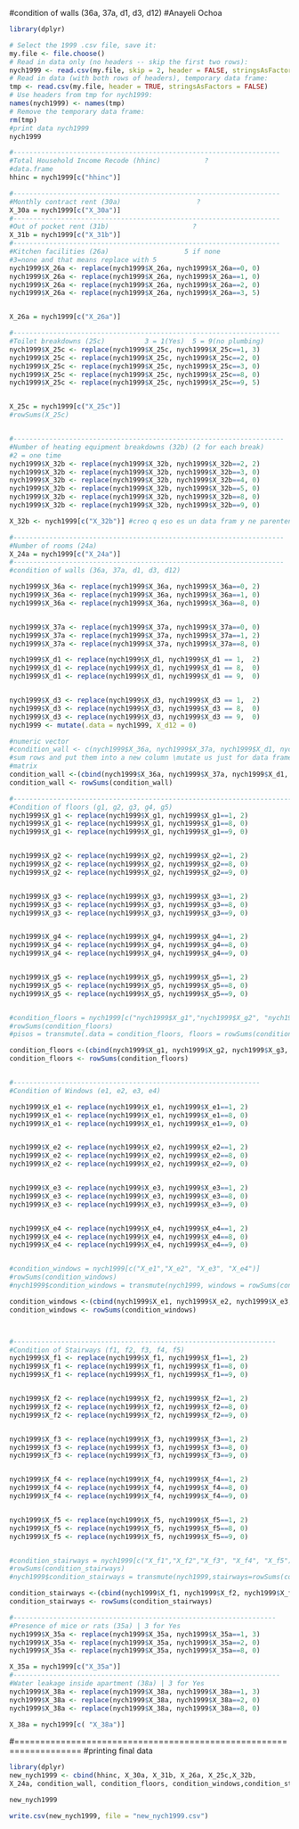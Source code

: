 #condition of walls (36a, 37a, d1, d3, d12)
#Anayeli Ochoa
```r
library(dplyr)

# Select the 1999 .csv file, save it:
my.file <- file.choose()
# Read in data only (no headers -- skip the first two rows):
nych1999 <- read.csv(my.file, skip = 2, header = FALSE, stringsAsFactors = FALSE)
# Read in data (with both rows of headers), temporary data frame:
tmp <- read.csv(my.file, header = TRUE, stringsAsFactors = FALSE)
# Use headers from tmp for nych1999:
names(nych1999) <- names(tmp)
# Remove the temporary data frame:
rm(tmp)
#print data nych1999
nych1999

#-------------------------------------------------------------------
#Total Household Income Recode (hhinc)           ?
#data.frame
hhinc = nych1999[c("hhinc")]

#-------------------------------------------------------------------
#Monthly contract rent (30a)                   ?
X_30a = nych1999[c("X_30a")]
#-------------------------------------------------------------------
#Out of pocket rent (31b)                     ?
X_31b = nych1999[c("X_31b")]
#-------------------------------------------------------------------
#Kitchen facilities (26a)                   5 if none
#3=none and that means replace with 5
nych1999$X_26a <- replace(nych1999$X_26a, nych1999$X_26a==0, 0)
nych1999$X_26a <- replace(nych1999$X_26a, nych1999$X_26a==1, 0)
nych1999$X_26a <- replace(nych1999$X_26a, nych1999$X_26a==2, 0)
nych1999$X_26a <- replace(nych1999$X_26a, nych1999$X_26a==3, 5)


X_26a = nych1999[c("X_26a")]

#-------------------------------------------------------------------
#Toilet breakdowns (25c)          3 = 1(Yes)  5 = 9(no plumbing)
nych1999$X_25c <- replace(nych1999$X_25c, nych1999$X_25c==1, 3)
nych1999$X_25c <- replace(nych1999$X_25c, nych1999$X_25c==2, 0)
nych1999$X_25c <- replace(nych1999$X_25c, nych1999$X_25c==3, 0)
nych1999$X_25c <- replace(nych1999$X_25c, nych1999$X_25c==8, 0)
nych1999$X_25c <- replace(nych1999$X_25c, nych1999$X_25c==9, 5)


X_25c = nych1999[c("X_25c")]
#rowSums(X_25c)


#--------------------------------------------------------------------
#Number of heating equipment breakdowns (32b) (2 for each break)
#2 = one time
nych1999$X_32b <- replace(nych1999$X_32b, nych1999$X_32b==2, 2)
nych1999$X_32b <- replace(nych1999$X_32b, nych1999$X_32b==3, 0)
nych1999$X_32b <- replace(nych1999$X_32b, nych1999$X_32b==4, 0)
nych1999$X_32b <- replace(nych1999$X_32b, nych1999$X_32b==5, 0)
nych1999$X_32b <- replace(nych1999$X_32b, nych1999$X_32b==8, 0)
nych1999$X_32b <- replace(nych1999$X_32b, nych1999$X_32b==9, 0)

X_32b <- nych1999[c("X_32b")] #creo q eso es un data fram y ne parentensis es character

#--------------------------------------------------------------------
#Number of rooms (24a)
X_24a = nych1999[c("X_24a")]
#--------------------------------------------------------------------
#condition of walls (36a, 37a, d1, d3, d12)

nych1999$X_36a <- replace(nych1999$X_36a, nych1999$X_36a==0, 2)
nych1999$X_36a <- replace(nych1999$X_36a, nych1999$X_36a==1, 0)
nych1999$X_36a <- replace(nych1999$X_36a, nych1999$X_36a==8, 0)


nych1999$X_37a <- replace(nych1999$X_37a, nych1999$X_37a==0, 0)
nych1999$X_37a <- replace(nych1999$X_37a, nych1999$X_37a==1, 2)
nych1999$X_37a <- replace(nych1999$X_37a, nych1999$X_37a==8, 0)

nych1999$X_d1 <- replace(nych1999$X_d1, nych1999$X_d1 == 1,  2)
nych1999$X_d1 <- replace(nych1999$X_d1, nych1999$X_d1 == 8,  0)
nych1999$X_d1 <- replace(nych1999$X_d1, nych1999$X_d1 == 9,  0)


nych1999$X_d3 <- replace(nych1999$X_d3, nych1999$X_d3 == 1,  2)
nych1999$X_d3 <- replace(nych1999$X_d3, nych1999$X_d3 == 8,  0)
nych1999$X_d3 <- replace(nych1999$X_d3, nych1999$X_d3 == 9,  0)
nych1999 <- mutate(.data = nych1999, X_d12 = 0)

#numeric vector
#condition_wall <- c(nych1999$X_36a, nych1999$X_37a, nych1999$X_d1, nych1999$X_d3, nych1999$X_d12)
#sum rows and put them into a new column \mutate us just for data frames
#matrix
condition_wall <-(cbind(nych1999$X_36a, nych1999$X_37a, nych1999$X_d1, nych1999$X_d3, nych1999$X_d12))
condition_wall <- rowSums(condition_wall)

#-----------------------------------------------------------------------
#Condition of floors (g1, g2, g3, g4, g5)
nych1999$X_g1 <- replace(nych1999$X_g1, nych1999$X_g1==1, 2)
nych1999$X_g1 <- replace(nych1999$X_g1, nych1999$X_g1==8, 0)
nych1999$X_g1 <- replace(nych1999$X_g1, nych1999$X_g1==9, 0)


nych1999$X_g2 <- replace(nych1999$X_g2, nych1999$X_g2==1, 2)
nych1999$X_g2 <- replace(nych1999$X_g2, nych1999$X_g2==8, 0)
nych1999$X_g2 <- replace(nych1999$X_g2, nych1999$X_g2==9, 0)


nych1999$X_g3 <- replace(nych1999$X_g3, nych1999$X_g3==1, 2)
nych1999$X_g3 <- replace(nych1999$X_g3, nych1999$X_g3==8, 0)
nych1999$X_g3 <- replace(nych1999$X_g3, nych1999$X_g3==9, 0)


nych1999$X_g4 <- replace(nych1999$X_g4, nych1999$X_g4==1, 2)
nych1999$X_g4 <- replace(nych1999$X_g4, nych1999$X_g4==8, 0)
nych1999$X_g4 <- replace(nych1999$X_g4, nych1999$X_g4==9, 0)


nych1999$X_g5 <- replace(nych1999$X_g5, nych1999$X_g5==1, 2)
nych1999$X_g5 <- replace(nych1999$X_g5, nych1999$X_g5==8, 0)
nych1999$X_g5 <- replace(nych1999$X_g5, nych1999$X_g5==9, 0)


#condition_floors = nych1999[c("nych1999$X_g1","nych1999$X_g2", "nych1999$X_g3", "nych1999$X_g4", "nych1999$X_g5")]
#rowSums(condition_floors)
#pisos = transmute(.data = condition_floors, floors = rowSums(condition_floors))

condition_floors <-(cbind(nych1999$X_g1, nych1999$X_g2, nych1999$X_g3, nych1999$X_g4, nych1999$X_g5))
condition_floors <- rowSums(condition_floors)


#--------------------------------------------------------------
#Condition of Windows (e1, e2, e3, e4)

nych1999$X_e1 <- replace(nych1999$X_e1, nych1999$X_e1==1, 2)
nych1999$X_e1 <- replace(nych1999$X_e1, nych1999$X_e1==8, 0)
nych1999$X_e1 <- replace(nych1999$X_e1, nych1999$X_e1==9, 0)


nych1999$X_e2 <- replace(nych1999$X_e2, nych1999$X_e2==1, 2)
nych1999$X_e2 <- replace(nych1999$X_e2, nych1999$X_e2==8, 0)
nych1999$X_e2 <- replace(nych1999$X_e2, nych1999$X_e2==9, 0)


nych1999$X_e3 <- replace(nych1999$X_e3, nych1999$X_e3==1, 2)
nych1999$X_e3 <- replace(nych1999$X_e3, nych1999$X_e3==8, 0)
nych1999$X_e3 <- replace(nych1999$X_e3, nych1999$X_e3==9, 0)


nych1999$X_e4 <- replace(nych1999$X_e4, nych1999$X_e4==1, 2)
nych1999$X_e4 <- replace(nych1999$X_e4, nych1999$X_e4==8, 0)
nych1999$X_e4 <- replace(nych1999$X_e4, nych1999$X_e4==9, 0)


#condition_windows = nych1999[c("X_e1","X_e2", "X_e3", "X_e4")]
#rowSums(condition_windows)
#nych1999$condition_windows = transmute(nych1999, windows = rowSums(condition_windows))

condition_windows <-(cbind(nych1999$X_e1, nych1999$X_e2, nych1999$X_e3, nych1999$X_e4))
condition_windows <- rowSums(condition_windows)



#------------------------------------------------------------------
#Condition of Stairways (f1, f2, f3, f4, f5)
nych1999$X_f1 <- replace(nych1999$X_f1, nych1999$X_f1==1, 2)
nych1999$X_f1 <- replace(nych1999$X_f1, nych1999$X_f1==8, 0)
nych1999$X_f1 <- replace(nych1999$X_f1, nych1999$X_f1==9, 0)


nych1999$X_f2 <- replace(nych1999$X_f2, nych1999$X_f2==1, 2)
nych1999$X_f2 <- replace(nych1999$X_f2, nych1999$X_f2==8, 0)
nych1999$X_f2 <- replace(nych1999$X_f2, nych1999$X_f2==9, 0)


nych1999$X_f3 <- replace(nych1999$X_f3, nych1999$X_f3==1, 2)
nych1999$X_f3 <- replace(nych1999$X_f3, nych1999$X_f3==8, 0)
nych1999$X_f3 <- replace(nych1999$X_f3, nych1999$X_f3==9, 0)


nych1999$X_f4 <- replace(nych1999$X_f4, nych1999$X_f4==1, 2)
nych1999$X_f4 <- replace(nych1999$X_f4, nych1999$X_f4==8, 0)
nych1999$X_f4 <- replace(nych1999$X_f4, nych1999$X_f4==9, 0)


nych1999$X_f5 <- replace(nych1999$X_f5, nych1999$X_f5==1, 2)
nych1999$X_f5 <- replace(nych1999$X_f5, nych1999$X_f5==8, 0)
nych1999$X_f5 <- replace(nych1999$X_f5, nych1999$X_f5==9, 0)


#condition_stairways = nych1999[c("X_f1","X_f2","X_f3", "X_f4", "X_f5")]
#rowSums(condition_stairways)
#nych1999$condition_stairways = transmute(nych1999,stairways=rowSums(condition_stairways))

condition_stairways <-(cbind(nych1999$X_f1, nych1999$X_f2, nych1999$X_f3, nych1999$X_f4, nych1999$X_f5))
condition_stairways <- rowSums(condition_stairways)

#------------------------------------------------------------------
#Presence of mice or rats (35a) | 3 for Yes
nych1999$X_35a <- replace(nych1999$X_35a, nych1999$X_35a==1, 3)
nych1999$X_35a <- replace(nych1999$X_35a, nych1999$X_35a==2, 0)
nych1999$X_35a <- replace(nych1999$X_35a, nych1999$X_35a==8, 0)

X_35a = nych1999[c("X_35a")]
#-------------------------------------------------------------------
#Water leakage inside apartment (38a) | 3 for Yes
nych1999$X_38a <- replace(nych1999$X_38a, nych1999$X_38a==1, 3)
nych1999$X_38a <- replace(nych1999$X_38a, nych1999$X_38a==2, 0)
nych1999$X_38a <- replace(nych1999$X_38a, nych1999$X_38a==8, 0)

X_38a = nych1999[c( "X_38a")]
```


#===================================================================
#printing final data

```r
library(dplyr)
new_nych1999 <- cbind(hhinc, X_30a, X_31b, X_26a, X_25c,X_32b,
X_24a, condition_wall, condition_floors, condition_windows,condition_stairways, X_35a, X_38a)

new_nych1999

write.csv(new_nych1999, file = "new_nych1999.csv")
```

  
